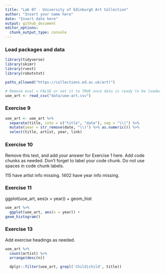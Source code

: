 ---
title: "Lab 07 - University of Edinburgh Art Collection"
author: "Insert your name here"
date: "Insert date here"
output: github_document
editor_options: 
  chunk_output_type: console
---

### Load packages and data

```{r load-packages, message = FALSE}
library(tidyverse) 
library(skimr)
library(rvest)
library(robotstxt)
```

```{r}
paths_allowed("https://collections.ed.ac.uk/art)")
```

```{r load-data, message = FALSE, eval = FALSE}
# Remove eval = FALSE or set it to TRUE once data is ready to be loaded
uoe_art <- read_csv("data/uoe-art.csv")
```

### Exercise 9

```{r separate-title-date, error = TRUE}
uoe_art <- uoe_art %>%
  separate(title, into = c("title", "date"), sep = "\\(") %>%
  mutate(year = str_remove(date, "\\)") %>% as.numeric()) %>%
  select(title, artist, year, link)
```

### Exercise 10

Remove this text, and add your answer for Exercise 1 here.
Add code chunks as needed.
Don't forget to label your code chunk.
Do not use spaces in code chunk labels.


115 have artist info missing. 1402 have year info missing. 

### Exercise 11

ggplot(uoe_art, aes(x = year)) +
geom_hist
```{r}
uoe_art %>%
  ggplot(uoe_art, aes(x = year)) +
geom_histogram()
```

### Exercise 13
Add exercise headings as needed.
```{r}
uoe_art %>%
  count(artist) %>%
  arrange(desc(n))
```

```{r}
  dplyr::filter(uoe_art, grepl('Child|child', title))
```

